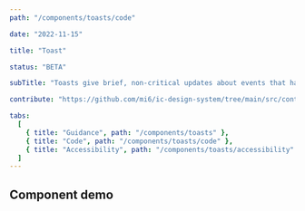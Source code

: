 ```yaml
---
path: "/components/toasts/code"

date: "2022-11-15"

title: "Toast"

status: "BETA"

subTitle: "Toasts give brief, non-critical updates about events that happen in an app. Toasts are sometimes called 'snackbars'."

contribute: "https://github.com/mi6/ic-design-system/tree/main/src/content/structured/components/toasts"

tabs:
  [
    { title: "Guidance", path: "/components/toasts" },
    { title: "Code", path: "/components/toasts/code" },
    { title: "Accessibility", path: "/components/toasts/accessibility" },
  ]
---
```



## Component demo

<IcAlert
  heading="Coming soon"
  message="Toast component is currently in development."
  variant="info"
/>
